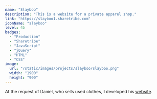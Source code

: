 ```yaml
---
name: "Slayboo"
description: "This is a website for a private apparel shop."
link: "https://slayboo1.sharetribe.com"
iconName: "slayboo"
level: 45
badges:
  - "Production"
  - "Sharetribe"
  - "JavaScript"
  - "jQuery"
  - "HTML"
  - "CSS"
image:
  url: "/static/images/projects/slayboo/slayboo.png"
  width: "1900"
  height: "900"
---
```


At the request of Daniel, who sells used clothes, I developed his [website](https://slayboo1.sharetribe.com).
